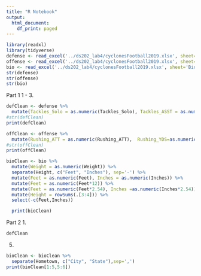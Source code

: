 ```yaml
---
title: "R Notebook"
output:
  html_document:
    df_print: paged
---
```


```r
library(readxl)
library(tidyverse)
defense <- read_excel('../ds202_lab4/cyclonesFootball2019.xlsx', sheet='Defensive')
offense <- read_excel('../ds202_lab4/cyclonesFootball2019.xlsx', sheet='Offensive')
bio <- read_excel('../ds202_lab4/cyclonesFootball2019.xlsx', sheet='Biography')
str(defense)
str(offense)
str(bio)
```

Part 1
1 - 3.
```r
defClean <- defense %>%
  mutate(Tackles_Solo = as.numeric(Tackles_Solo), Tackles_ASST = as.numeric(Tackles_ASST), Tackles_TFL = as.numeric(Tackles_TFL),Tackles_Sack = as.numeric(Tackles_Sack), Turnover_FF = as.numeric(Turnover_FF),Turnover_FR = as.numeric(Turnover_FR), Turnover_INT = as.numeric(Turnover_INT), Pass_QBH = as.numeric(Pass_QBH), Pass_PB =as.numeric(Pass_PB))
#str(defClean)
print(defClean)

offClean <- offense %>%
  mutate(Rushing_ATT = as.numeric(Rushing_ATT),  Rushing_YDS=as.numeric(Rushing_YDS), Rushing_TD = as.numeric(Rushing_TD), Receiving_REC = as.numeric(Receiving_REC), Receiving_YDS = as.numeric(Receiving_YDS), Receiving_TD = as.numeric(Receiving_TD),`Passing_CMP-ATT` = as.numeric(`Passing_CMP-ATT`), Passing_YDS = as.numeric(Passing_YDS), Passing_TD = as.numeric(Passing_TD), Passing_INT = as.numeric(Passing_INT))
#str(offClean)
print(offClean)

bioClean <- bio %>%
  mutate(Weight = as.numeric(Weight)) %>%
  separate(Height, c("Feet", "Inches"), sep='-') %>%
  mutate(Feet = as.numeric(Feet), Inches = as.numeric(Inches)) %>%
  mutate(Feet = as.numeric(Feet*12)) %>%
  mutate(Feet = as.numeric(Feet*2.54), Inches =as.numeric(Inches*2.54)) %>%
  mutate(Height = rowSums(.[3:4])) %>%
  select(-c(Feet,Inches))

  print(bioClean)
```

Part 2
1.
```r
defClean
```


5.
```r
bioClean <- bioClean %>%
  separate(Hometown, c("City", "State"),sep=',')
print(bioClean[1:5,5:6])
```

